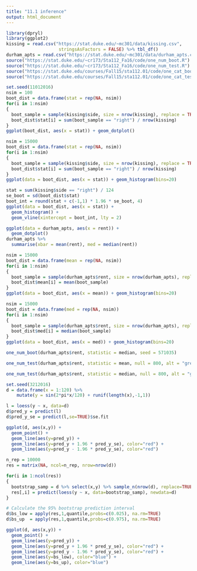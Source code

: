 ```yaml
---
title: "11.1 inference"
output: html_document
---
```

```r
library(dpryl)
library(ggplot2)
kissing = read.csv("https://stat.duke.edu/~mc301/data/kissing.csv", 
                    stringsAsFactors = FALSE) %>% tbl_df()
durham_apts = read.csv("https://stat.duke.edu/~mc301/data/durham_apts.csv") %>% tbl_df()
source("https://stat.duke.edu/~cr173/Sta112_Fa16/code/one_num_boot.R")
source("https://stat.duke.edu/~cr173/Sta112_Fa16/code/one_num_test.R")
source("https://stat.duke.edu/courses/Fall15/sta112.01/code/one_cat_boot.R")
source("https://stat.duke.edu/courses/Fall15/sta112.01/code/one_cat_test.R")
```

```r
set.seed(11012016)
nsim = 100
boot_dist = data.frame(stat = rep(NA, nsim))
for(i in 1:nsim)
{
  boot_sample = sample(kissing$side, size = nrow(kissing), replace = TRUE)
  boot_dist$stat[i] = sum(boot_sample == "right") / nrow(kissing)
}
ggplot(boot_dist, aes(x = stat)) + geom_dotplot()
```

```r
nsim = 15000
boot_dist = data.frame(stat = rep(NA, nsim))
for(i in 1:nsim)
{
  boot_sample = sample(kissing$side, size = nrow(kissing), replace = TRUE)
  boot_dist$stat[i] = sum(boot_sample == "right") / nrow(kissing)
}
ggplot(data = boot_dist, aes(x = stat)) + geom_histogram(bins=20)
```

```r
stat = sum(kissing$side == "right") / 124
se_boot = sd(boot_dist$stat)
boot_int = round(stat + c(-1,1) * 1.96 * se_boot, 4)
ggplot(data = boot_dist, aes(x = stat)) +
  geom_histogram() +
  geom_vline(xintercept = boot_int, lty = 2)
```

```r
ggplot(data = durham_apts, aes(x = rent)) +
  geom_dotplot()
durham_apts %>%
  summarise(xbar = mean(rent), med = median(rent))
```

```r
nsim = 15000
boot_dist = data.frame(mean = rep(NA, nsim))
for(i in 1:nsim)
{
  boot_sample = sample(durham_apts$rent, size = nrow(durham_apts), replace = TRUE)
  boot_dist$mean[i] = mean(boot_sample)
}
ggplot(data = boot_dist, aes(x = mean)) + geom_histogram(bins=20)
```

```r
nsim = 15000
boot_dist = data.frame(med = rep(NA, nsim))
for(i in 1:nsim)
{
  boot_sample = sample(durham_apts$rent, size = nrow(durham_apts), replace = TRUE)
  boot_dist$med[i] = median(boot_sample)
}
ggplot(data = boot_dist, aes(x = med)) + geom_histogram(bins=20)
```

```r
one_num_boot(durham_apts$rent, statistic = median, seed = 571035)
```

```r
one_num_test(durham_apts$rent, statistic = mean, null = 800, alt = "greater", seed = 28732)
```

```r
one_num_test(durham_apts$rent, statistic = median, null = 800, alt = "greater", seed = 235671)
```

```r
set.seed(3212016)
d = data.frame(x = 1:120) %>%
    mutate(y = sin(2*pi*x/120) + runif(length(x),-1,1))

l = loess(y ~ x, data=d)
d$pred_y = predict(l)
d$pred_y_se = predict(l,se=TRUE)$se.fit

ggplot(d, aes(x,y)) +
  geom_point() +
  geom_line(aes(y=pred_y)) +
  geom_line(aes(y=pred_y + 1.96 * pred_y_se), color="red") +
  geom_line(aes(y=pred_y - 1.96 * pred_y_se), color="red")
```

```r
n_rep = 10000
res = matrix(NA, ncol=n_rep, nrow=nrow(d))

for(i in 1:ncol(res))
{ 
  bootstrap_samp = d %>% select(x,y) %>% sample_n(nrow(d), replace=TRUE)
  res[,i] = predict(loess(y ~ x, data=bootstrap_samp), newdata=d)
}

# Calculate the 95% bootstrap prediction interval
d$bs_low = apply(res,1,quantile,probs=c(0.025), na.rm=TRUE)
d$bs_up  = apply(res,1,quantile,probs=c(0.975), na.rm=TRUE)

ggplot(d, aes(x,y)) +
  geom_point() +
  geom_line(aes(y=pred_y)) +
  geom_line(aes(y=pred_y + 1.96 * pred_y_se), color="red") +
  geom_line(aes(y=pred_y - 1.96 * pred_y_se), color="red") +
  geom_line(aes(y=bs_low), color="blue") +
  geom_line(aes(y=bs_up), color="blue")
```